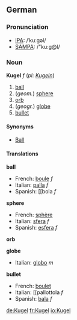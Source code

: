 ==German==
===Pronunciation===
*[[w:IPA|IPA]]: /ˈkuːgəl/
*[[w:SAMPA|SAMPA]]: /"ku:g@l/

===Noun===
'''Kugel''' ''f'' (''pl: [[Kugeln]]'')

# [[ball]]
# (''geom.'') [[sphere]]
# [[orb]]
# (''geogr.'') [[globe]]
# [[bullet]]

====Synonyms====
*[[Ball]]

====Translations====
'''ball'''
*French: [[boule]] ''f''
*Italian: [[palla]] ''f''
*Spanish: [[bola ''f''

'''sphere'''
*French: [[sphère]]
*Italian: [[sfera]] ''f''
*Spanish: [[esfera]] ''f''

'''orb'''

'''globe'''
*Italian: [[globo]] ''m''

'''bullet'''
*French: [[boulet]]
*Italian: [[pallottola ''f''
*Spanish: [[bala]] ''f''

[[de:Kugel]]
[[fr:Kugel]]
[[io:Kugel]]